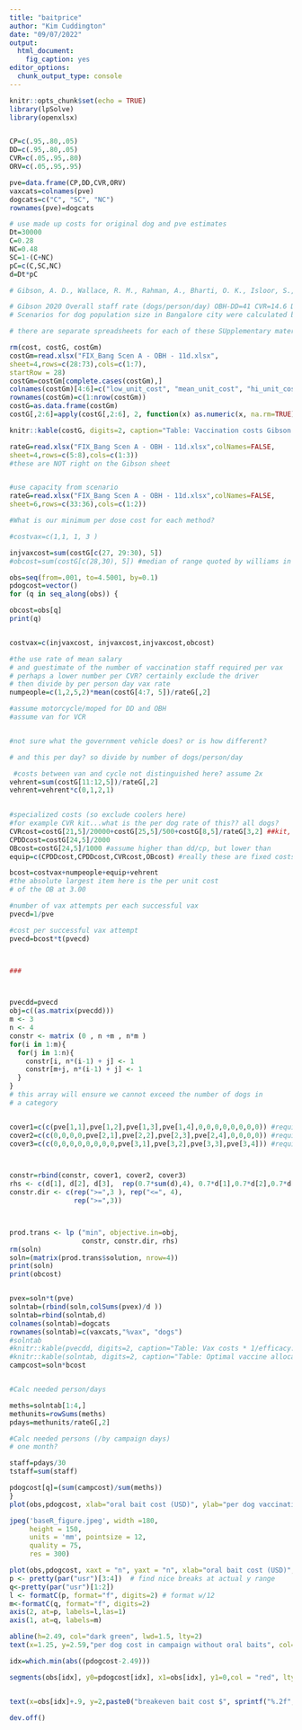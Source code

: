 ```yaml
---
title: "baitprice"
author: "Kim Cuddington"
date: "09/07/2022"
output: 
  html_document: 
    fig_caption: yes
editor_options: 
  chunk_output_type: console
---
```


```r
knitr::opts_chunk$set(echo = TRUE)
library(lpSolve)
library(openxlsx)


CP=c(.95,.80,.05)
DD=c(.95,.80,.05)
CVR=c(.05,.95,.80)
ORV=c(.05,.95,.95)

pve=data.frame(CP,DD,CVR,ORV)
vaxcats=colnames(pve)
dogcats=c("C", "SC", "NC")
rownames(pve)=dogcats

# use made up costs for original dog and pve estimates
Dt=30000
C=0.28
NC=0.48
SC=1-(C+NC)
pC=c(C,SC,NC)
d=Dt*pC

```

```r

# Gibson, A. D., Wallace, R. M., Rahman, A., Bharti, O. K., Isloor, S., Lohr, F., ... & Day, M. J. (2020). Reviewing solutions of scale for canine rabies elimination in India. Tropical medicine and infectious disease, 5(1), 47.

# Gibson 2020 Overall staff rate (dogs/person/day) OBH-DD=41 CVR=14.6 DD=23.9
# Scenarios for dog population size in Bangalore city were calculated based on best, mean and worse case scenarios for available dog-to-human ratios in Indian urban settings; Scenario A 83:1, (B) 50:1, (C) 23:1

# there are separate spreadsheets for each of these SUpplementary materials 1 https://www.mdpi.com/2414-6366/5/1/47

rm(cost, costG, costGm)
costGm=read.xlsx("FIX_Bang Scen A - OBH - 11d.xlsx",
sheet=4,rows=c(28:73),cols=c(1:7),
startRow = 28)
costGm=costGm[complete.cases(costGm),]
colnames(costGm)[4:6]=c("low_unit_cost", "mean_unit_cost", "hi_unit_cost")
rownames(costGm)=c(1:nrow(costGm))
costG=as.data.frame(costGm)
costG[,2:6]=apply(costG[,2:6], 2, function(x) as.numeric(x, na.rm=TRUE))

knitr::kable(costG, digits=2, caption="Table: Vaccination costs Gibson et al. 2020")

rateG=read.xlsx("FIX_Bang Scen A - OBH - 11d.xlsx",colNames=FALSE,
sheet=4,rows=c(5:8),cols=c(1:3))
#these are NOT right on the Gibson sheet


#use capacity from scenario
rateG=read.xlsx("FIX_Bang Scen A - OBH - 11d.xlsx",colNames=FALSE,
sheet=6,rows=c(33:36),cols=c(1:2))

```


```r

#What is our minimum per dose cost for each method?

#costvax=c(1,1, 1, 3 )

injvaxcost=sum(costG[c(27, 29:30), 5])
#obcost=sum(costG[c(28,30), 5]) #median of range quoted by williams in another paper is 3 (REF)? at this value not cost effective

obs=seq(from=.001, to=4.5001, by=0.1)
pdogcost=vector()
for (q in seq_along(obs)) {

obcost=obs[q]
print(q)


costvax=c(injvaxcost, injvaxcost,injvaxcost,obcost)

#the use rate of mean salary
# and guestimate of the number of vaccination staff required per vax
# perhaps a lower number per CVR? certainly exclude the driver
# then divide by per person day vax rate
numpeople=c(1,2,5,2)*mean(costG[4:7, 5])/rateG[,2]

#assume motorcycle/moped for DD and OBH
#assume van for VCR


#not sure what the government vehicle does? or is how different?

# and this per day? so divide by number of dogs/person/day

 #costs between van and cycle not distinguished here? assume 2x
vehrent=sum(costG[11:12,5])/rateG[,2]
vehrent=vehrent*c(0,1,2,1)

 
#specialized costs (so exclude coolers here)
#for example CVR kit...what is the per dog rate of this?? all dogs?
CVRcost=costG[21,5]/20000+costG[25,5]/500+costG[8,5]/rateG[3,2] ##kit, human rabies treat,driver
CPDDcost=costG[24,5]/2000
OBcost=costG[24,5]/1000 #assume higher than dd/cp, but lower than 
equip=c(CPDDcost,CPDDcost,CVRcost,OBcost) #really these are fixed costs and need a different method of incorporation probably equip+people+costvax

bcost=costvax+numpeople+equip+vehrent
#the absolute largest item here is the per unit cost
# of the OB at 3.00

#number of vax attempts per each successful vax
pvecd=1/pve

#cost per successful vax attempt
pvecd=bcost*t(pvecd)



###



pvecdd=pvecd
obj=c((as.matrix(pvecdd)))
m <- 3
n <- 4
constr <- matrix (0 , n +m , n*m )
for(i in 1:m){ 
  for(j in 1:n){ 
    constr[i, n*(i-1) + j] <- 1
    constr[m+j, n*(i-1) + j] <- 1
  }
}
# this array will ensure we cannot exceed the number of dogs in 
# a category


cover1=c(c(pve[1,1],pve[1,2],pve[1,3],pve[1,4],0,0,0,0,0,0,0,0)) #required coverage C
cover2=c(c(0,0,0,0,pve[2,1],pve[2,2],pve[2,3],pve[2,4],0,0,0,0)) #required coverage SC
cover3=c(c(0,0,0,0,0,0,0,0,pve[3,1],pve[3,2],pve[3,3],pve[3,4])) #required coverage NC



constr=rbind(constr, cover1, cover2, cover3)
rhs <- c(d[1], d[2], d[3],  rep(0.7*sum(d),4), 0.7*d[1],0.7*d[2],0.7*d[3])
constr.dir <- c(rep(">=",3 ), rep("<=", 4),
                rep(">=",3))



prod.trans <- lp ("min", objective.in=obj, 
                  constr, constr.dir, rhs)
rm(soln)
soln=(matrix(prod.trans$solution, nrow=4))
print(soln)
print(obcost)


pvex=soln*t(pve)
solntab=(rbind(soln,colSums(pvex)/d ))
solntab=rbind(solntab,d)
colnames(solntab)=dogcats
rownames(solntab)=c(vaxcats,"%vax", "dogs")
#solntab
#knitr::kable(pvecdd, digits=2, caption="Table: Vax costs * 1/efficacy: cost per unit unit successful vax")
#knitr::kable(solntab, digits=2, caption="Table: Optimal vaccine allocation strategy")
campcost=soln*bcost


#Calc needed person/days

meths=solntab[1:4,]
methunits=rowSums(meths)
pdays=methunits/rateG[,2]

#Calc needed persons (/by campaign days)
# one month?

staff=pdays/30
tstaff=sum(staff)

pdogcost[q]=(sum(campcost)/sum(meths))
}
plot(obs,pdogcost, xlab="oral bait cost (USD)", ylab="per dog vaccination cost for optimal strategy (USD", pch=16, las=1, bty="L")

jpeg('baseR_figure.jpeg', width =180, 
     height = 150,
     units = 'mm', pointsize = 12,
     quality = 75,
     res = 300)

plot(obs,pdogcost, xaxt = "n", yaxt = "n", xlab="oral bait cost (USD)", ylab="per dog vaccination cost for optimal strategy (USD)",type="l", lwd=2,las=1, bty="L", xlim=c(0,4.75))  # no default y axis
p <- pretty(par("usr")[3:4])  # find nice breaks at actual y range
q<-pretty(par("usr")[1:2])
l <- formatC(p, format="f", digits=2) # format w/12
m<-formatC(q, format="f", digits=2)
axis(2, at=p, labels=l,las=1)
axis(1, at=q, labels=m)

abline(h=2.49, col="dark green", lwd=1.5, lty=2)
text(x=1.25, y=2.59,"per dog cost in campaign without oral baits", col="dark green")

idx=which.min(abs((pdogcost-2.49)))

segments(obs[idx], y0=pdogcost[idx], x1=obs[idx], y1=0,col = "red", lty = 3, lwd = 1.5)


text(x=obs[idx]+.9, y=2,paste0("breakeven bait cost $", sprintf("%.2f",round(obs[idx],2))), col="red")

dev.off()

```
